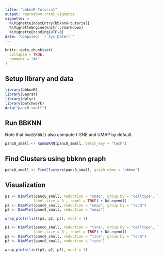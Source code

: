 ```yaml
---
title: "bbknnR Tutorial"
output: rmarkdown::html_vignette
vignette: >
  %\VignetteIndexEntry{bbknnR-tutorial}
  %\VignetteEngine{knitr::rmarkdown}
  %\VignetteEncoding{UTF-8}
date: 'Compiled: `r Sys.Date()`'
---
```


```r
knitr::opts_chunk$set(
  collapse = TRUE,
  comment = "#>"
)
```

## Setup library and data
```r
library(bbknnR)
library(Seurat)
library(dplyr)
library(patchwork)
data("panc8_small")
```

## Run BBKNN
Note that `RunBBKNN()` also compute t-SNE and UMAP by default.
```r
panc8_small <- RunBBKNN(panc8_small, batch_key = "tech")
```

## Find Clusters using bbknn graph
```r
panc8_small <- FindClusters(panc8_small, graph.name = "bbknn")
```

## Visualization
```r
p1 <- DimPlot(panc8_small, reduction = "umap", group.by = "celltype", label = TRUE,
             label.size = 3 , repel = TRUE) + NoLegend()
p2 <- DimPlot(panc8_small, reduction = "umap", group.by = "tech")
p3 <- DimPlot(panc8_small, reduction = "umap")

wrap_plots(list(p1, p2, p3), ncol = 1)
```

```r
p1 <- DimPlot(panc8_small, reduction = "tsne", group.by = "celltype", label = TRUE,
             label.size = 3 , repel = TRUE) + NoLegend()
p2 <- DimPlot(panc8_small, reduction = "tsne", group.by = "tech")
p3 <- DimPlot(panc8_small, reduction = "tsne")

wrap_plots(list(p1, p2, p3), ncol = 1)
```

